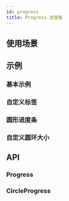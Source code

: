 ```yaml
---
id: progress
title: Progress 进度条
---
```



## 使用场景

## 示例

### 基本示例

<Story fn={stories.Basic} />

### 自定义标签

<Story fn={stories.RenderLabel} />

### 圆形进度条

<Story fn={stories.Circle} />

### 自定义圆环大小

<Story fn={stories.CircleSize} />

## API

### Progress

<PropsTable component={Progress} />

### CircleProgress

<PropsTable component={CircleProgress} />
